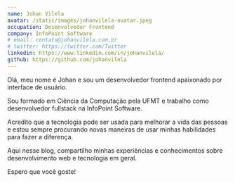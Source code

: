 ```yaml
---
name: Johan Vilela
avatar: /static/images/johanvilela-avatar.jpeg
occupation: Desenvolvedor Frontend
company: InfoPoint Software
# email: contato@johanvilela.com.br
# twitter: https://twitter.com/Twitter
linkedin: https://www.linkedin.com/in/johanvilela/
github: https://github.com/johanvilela
---
```


Olá, meu nome é Johan e sou um desenvolvedor frontend apaixonado por interface de usuário.

Sou formado em Ciência da Computação pela UFMT e trabalho como desenvolvedor fullstack na InfoPoint Software.

Acredito que a tecnologia pode ser usada para melhorar a vida das pessoas e estou sempre procurando novas maneiras de usar minhas habilidades para fazer a diferença.

Aqui nesse blog, compartilho minhas experiências e conhecimentos sobre desenvolvimento web e tecnologia em geral.

Espero que você goste!

